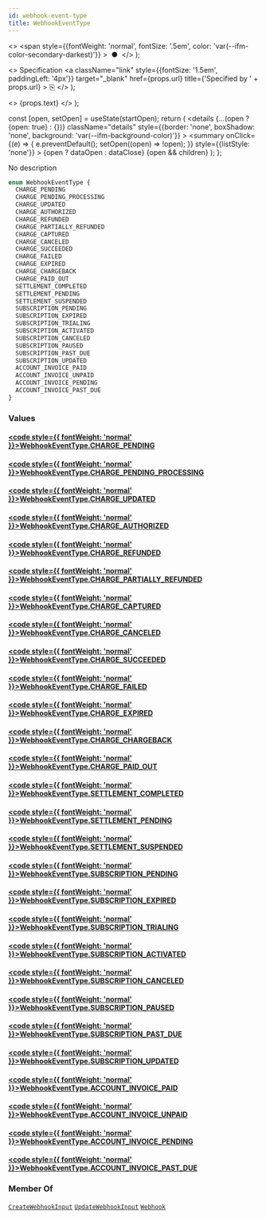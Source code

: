 ```yaml
---
id: webhook-event-type
title: WebhookEventType
---
```


  <>
    <span
      style={{fontWeight: 'normal', fontSize: '.5em', color: 'var(--ifm-color-secondary-darkest)'}}
    >
      &nbsp;●&nbsp;
    </span>
  </>
);

  <>
    Specification
    <a
      className="link"
      style={{fontSize: '1.5em', paddingLeft: '4px'}}
      target="_blank"
      href={props.url}
      title={'Specified by ' + props.url}
    >
      ⎘
    </a>
  </>
);

  <>
    <span className={props.class}>{props.text}</span>
  </>
);


  const [open, setOpen] = useState(startOpen);
  return (
    <details
      {...(open ? {open: true} : {})}
      className="details"
      style={{border: 'none', boxShadow: 'none', background: 'var(--ifm-background-color)'}}
    >
      <summary
        onClick={(e) => {
          e.preventDefault();
          setOpen((open) => !open);
        }}
        style={{listStyle: 'none'}}
      >
        {open ? dataOpen : dataClose}
      </summary>
      {open && children}
    </details>
  );
};

No description

```graphql
enum WebhookEventType {
  CHARGE_PENDING
  CHARGE_PENDING_PROCESSING
  CHARGE_UPDATED
  CHARGE_AUTHORIZED
  CHARGE_REFUNDED
  CHARGE_PARTIALLY_REFUNDED
  CHARGE_CAPTURED
  CHARGE_CANCELED
  CHARGE_SUCCEEDED
  CHARGE_FAILED
  CHARGE_EXPIRED
  CHARGE_CHARGEBACK
  CHARGE_PAID_OUT
  SETTLEMENT_COMPLETED
  SETTLEMENT_PENDING
  SETTLEMENT_SUSPENDED
  SUBSCRIPTION_PENDING
  SUBSCRIPTION_EXPIRED
  SUBSCRIPTION_TRIALING
  SUBSCRIPTION_ACTIVATED
  SUBSCRIPTION_CANCELED
  SUBSCRIPTION_PAUSED
  SUBSCRIPTION_PAST_DUE
  SUBSCRIPTION_UPDATED
  ACCOUNT_INVOICE_PAID
  ACCOUNT_INVOICE_UNPAID
  ACCOUNT_INVOICE_PENDING
  ACCOUNT_INVOICE_PAST_DUE
}
```

### Values

#### [<code style={{ fontWeight: 'normal' }}>WebhookEventType.<b>CHARGE_PENDING</b></code>](#)

#### [<code style={{ fontWeight: 'normal' }}>WebhookEventType.<b>CHARGE_PENDING_PROCESSING</b></code>](#)

#### [<code style={{ fontWeight: 'normal' }}>WebhookEventType.<b>CHARGE_UPDATED</b></code>](#)

#### [<code style={{ fontWeight: 'normal' }}>WebhookEventType.<b>CHARGE_AUTHORIZED</b></code>](#)

#### [<code style={{ fontWeight: 'normal' }}>WebhookEventType.<b>CHARGE_REFUNDED</b></code>](#)

#### [<code style={{ fontWeight: 'normal' }}>WebhookEventType.<b>CHARGE_PARTIALLY_REFUNDED</b></code>](#)

#### [<code style={{ fontWeight: 'normal' }}>WebhookEventType.<b>CHARGE_CAPTURED</b></code>](#)

#### [<code style={{ fontWeight: 'normal' }}>WebhookEventType.<b>CHARGE_CANCELED</b></code>](#)

#### [<code style={{ fontWeight: 'normal' }}>WebhookEventType.<b>CHARGE_SUCCEEDED</b></code>](#)

#### [<code style={{ fontWeight: 'normal' }}>WebhookEventType.<b>CHARGE_FAILED</b></code>](#)

#### [<code style={{ fontWeight: 'normal' }}>WebhookEventType.<b>CHARGE_EXPIRED</b></code>](#)

#### [<code style={{ fontWeight: 'normal' }}>WebhookEventType.<b>CHARGE_CHARGEBACK</b></code>](#)

#### [<code style={{ fontWeight: 'normal' }}>WebhookEventType.<b>CHARGE_PAID_OUT</b></code>](#)

#### [<code style={{ fontWeight: 'normal' }}>WebhookEventType.<b>SETTLEMENT_COMPLETED</b></code>](#)

#### [<code style={{ fontWeight: 'normal' }}>WebhookEventType.<b>SETTLEMENT_PENDING</b></code>](#)

#### [<code style={{ fontWeight: 'normal' }}>WebhookEventType.<b>SETTLEMENT_SUSPENDED</b></code>](#)

#### [<code style={{ fontWeight: 'normal' }}>WebhookEventType.<b>SUBSCRIPTION_PENDING</b></code>](#)

#### [<code style={{ fontWeight: 'normal' }}>WebhookEventType.<b>SUBSCRIPTION_EXPIRED</b></code>](#)

#### [<code style={{ fontWeight: 'normal' }}>WebhookEventType.<b>SUBSCRIPTION_TRIALING</b></code>](#)

#### [<code style={{ fontWeight: 'normal' }}>WebhookEventType.<b>SUBSCRIPTION_ACTIVATED</b></code>](#)

#### [<code style={{ fontWeight: 'normal' }}>WebhookEventType.<b>SUBSCRIPTION_CANCELED</b></code>](#)

#### [<code style={{ fontWeight: 'normal' }}>WebhookEventType.<b>SUBSCRIPTION_PAUSED</b></code>](#)

#### [<code style={{ fontWeight: 'normal' }}>WebhookEventType.<b>SUBSCRIPTION_PAST_DUE</b></code>](#)

#### [<code style={{ fontWeight: 'normal' }}>WebhookEventType.<b>SUBSCRIPTION_UPDATED</b></code>](#)

#### [<code style={{ fontWeight: 'normal' }}>WebhookEventType.<b>ACCOUNT_INVOICE_PAID</b></code>](#)

#### [<code style={{ fontWeight: 'normal' }}>WebhookEventType.<b>ACCOUNT_INVOICE_UNPAID</b></code>](#)

#### [<code style={{ fontWeight: 'normal' }}>WebhookEventType.<b>ACCOUNT_INVOICE_PENDING</b></code>](#)

#### [<code style={{ fontWeight: 'normal' }}>WebhookEventType.<b>ACCOUNT_INVOICE_PAST_DUE</b></code>](#)

### Member Of

[`CreateWebhookInput`](/docs/apis/graphql/types/inputs/create-webhook-input.mdx) <Badge class="badge badge--secondary badge--relation" text="input"/><Bullet />[`UpdateWebhookInput`](/docs/apis/graphql/types/inputs/update-webhook-input.mdx) <Badge class="badge badge--secondary badge--relation" text="input"/><Bullet />[`Webhook`](/docs/apis/graphql/types/objects/webhook.mdx) <Badge class="badge badge--secondary badge--relation" text="object"/>
